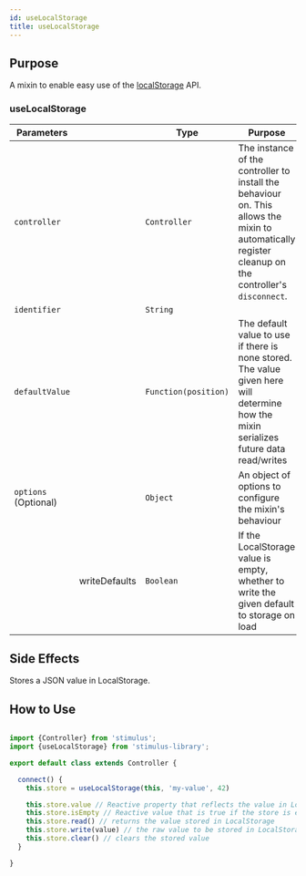 ```yaml
---
id: useLocalStorage
title: useLocalStorage
---
```



## Purpose

A mixin to enable easy use of the [localStorage](https://developer.mozilla.org/en-US/docs/Web/API/Window/localStorage) API.

### useLocalStorage

| Parameters           |               | Type                 | Purpose                                                                                                                                               | Default |
|----------------------|---------------|----------------------|-------------------------------------------------------------------------------------------------------------------------------------------------------|---------|
| `controller`         |               | `Controller`         | The instance of the controller to install the behaviour on. This allows the mixin to automatically register cleanup on the controller's `disconnect`. | `this`  |
| `identifier`         |               | `String`             |                                                                                                                                                       | `-`     |
| `defaultValue`       |               | `Function(position)` | The default value to use if there is none stored. The value given here will determine how the mixin serializes future data read/writes                | `-`     |
| `options` (Optional) |               | `Object`             | An object of options to configure the mixin's behaviour                                                                                               | `-`     |
|                      | writeDefaults | `Boolean`            | If the LocalStorage value is empty, whether to write the given default to storage on load                                                             | `true`  |


## Side Effects

Stores a JSON value in LocalStorage.


## How to Use

```js

import {Controller} from 'stimulus';
import {useLocalStorage} from 'stimulus-library';

export default class extends Controller {

  connect() {
    this.store = useLocalStorage(this, 'my-value', 42)

    this.store.value // Reactive property that reflects the value in LocalStorage
    this.store.isEmpty // Reactive value that is true if the store is empty
    this.store.read() // returns the value stored in LocalStorage
    this.store.write(value) // the raw value to be stored in LocalStorage. Should be the same type as the default value.
    this.store.clear() // clears the stored value
  }

}

```